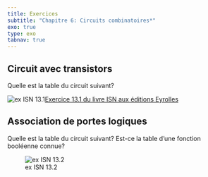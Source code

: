 ```yaml
---
title: Exercices
subtitle: "Chapitre 6: Circuits combinatoires*"
exo: true
type: exo
tabnav: true
---
```

## Circuit avec transistors

Quelle est la table du circuit suivant?

![ex ISN 13.1](../images/ex13-1.png)[Exercice 13.1 du livre ISN aux éditions Eyrolles ](http://www.editions-eyrolles.com/Livre/9782212135435/){.cite-source}

## Association de portes logiques

Quelle est la table du circuit suivant? Est-ce la table d'une fonction booléenne connue?

![ex ISN 13.2](../images/ex13-2.png)


